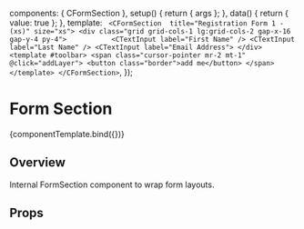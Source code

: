 
<Meta title="Components/Low level/FormSection" component={CFormSection} />

<!--- Component template -->

  components: { CFormSection },
  setup() {
    return { args };
  },
  data() {
    return { value: true };
  },
  template: `
  <CFormSection  title="Registration Form 1 - (xs)" size="xs">
    <div class="grid grid-cols-1 lg:grid-cols-2 gap-x-16 gap-y-4 py-4">          
                <CTextInput label="First Name" />
                <CTextInput label="Last Name" />
                <CTextInput label="Email Address">
      </div>
    <template #toolbar>
              <span class="cursor-pointer mr-2 mt-1" @click="addLayer">
                <button class="border">add me</button>
              </span>
    </template>
  </CFormSection>`,
});

<!--- Component documentation -->

# Form Section

<Canvas withSource="open">
  <Story name="Overview">{componentTemplate.bind({})}</Story>
</Canvas>

## Overview

Internal FormSection component to wrap form layouts.

## Props

<ArgsTable story="Overview" />
